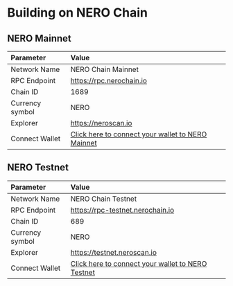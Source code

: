 # Building on NERO Chain

## NERO Mainnet

| Parameter       | Value                                                                                   |
| :-------------- | :-------------------------------------------------------------------------------------- |
| Network Name    | NERO Chain Mainnet                                                                      |
| RPC Endpoint    | https://rpc.nerochain.io                                                                |
| Chain ID        | 1689                                                                                    |
| Currency symbol | NERO                                                                                    |
| Explorer        | https://neroscan.io                                                                     |
| Connect Wallet  | [Click here to connect your wallet to NERO Mainnet](https://chainlist.org/?search=Nero) |

## NERO Testnet

| Parameter       | Value                                                                                                 |
| :-------------- | :---------------------------------------------------------------------------------------------------- |
| Network Name    | NERO Chain Testnet                                                                                    |
| RPC Endpoint    | https://rpc-testnet.nerochain.io                                                                      |
| Chain ID        | 689                                                                                                   |
| Currency symbol | NERO                                                                                                  |
| Explorer        | https://testnet.neroscan.io                                                                           |
| Connect Wallet  | [Click here to connect your wallet to NERO Testnet](https://chainlist.org/?search=Nero&testnets=true) |
